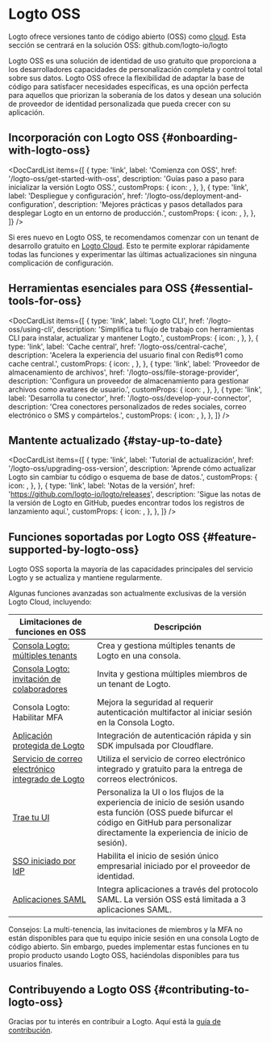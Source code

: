 
# Logto OSS

Logto ofrece versiones tanto de código abierto (OSS) como [cloud](/logto-cloud). Esta sección se centrará en la solución OSS: <Url type="inline" href="https://github.com/logto-io/logto">github.com/logto-io/logto</Url>

Logto OSS es una solución de identidad de uso gratuito que proporciona a los desarrolladores capacidades de personalización completa y control total sobre sus datos. Logto OSS ofrece la flexibilidad de adaptar la base de código para satisfacer necesidades específicas, es una opción perfecta para aquellos que priorizan la soberanía de los datos y desean una solución de proveedor de identidad personalizada que pueda crecer con su aplicación.

## Incorporación con Logto OSS \{#onboarding-with-logto-oss}

<DocCardList
  items={[
    {
      type: 'link',
      label: 'Comienza con OSS',
      href: '/logto-oss/get-started-with-oss',
      description: 'Guías paso a paso para inicializar la versión Logto OSS.',
      customProps: {
        icon: <RocketIcon />,
      },
    },
    {
      type: 'link',
      label: 'Despliegue y configuración',
      href: '/logto-oss/deployment-and-configuration',
      description:
        'Mejores prácticas y pasos detallados para desplegar Logto en un entorno de producción.',
      customProps: {
        icon: <GearIcon />,
      },
    },
  ]}
/>

<Admonition type="tip" title="¿Necesitas un inicio rápido?">

Si eres nuevo en Logto OSS, te recomendamos comenzar con un tenant de desarrollo gratuito en [Logto Cloud](https://cloud.logto.io). Esto te permite explorar rápidamente todas las funciones y experimentar las últimas actualizaciones sin ninguna complicación de configuración.

</Admonition>

## Herramientas esenciales para OSS \{#essential-tools-for-oss}

<DocCardList
  items={[
    {
      type: 'link',
      label: 'Logto CLI',
      href: '/logto-oss/using-cli',
      description: 'Simplifica tu flujo de trabajo con herramientas CLI para instalar, actualizar y mantener Logto.',
      customProps: {
        icon: <CliIcon />,
      },
    },
    {
      type: 'link',
      label: 'Cache central',
      href: '/logto-oss/central-cache',
      description: 'Acelera la experiencia del usuario final con Redis®1 como cache central.',
      customProps: {
        icon: <CentralCacheIcon />,
      },
    },
    {
      type: 'link',
      label: 'Proveedor de almacenamiento de archivos',
      href: '/logto-oss/file-storage-provider',
      description: 'Configura un proveedor de almacenamiento para gestionar archivos como avatares de usuario.',
      customProps: {
        icon: <FileStorageIcon />,
      },
    },
    {
      type: 'link',
      label: 'Desarrolla tu conector',
      href: '/logto-oss/develop-your-connector',
      description: 'Crea conectores personalizados de redes sociales, correo electrónico o SMS y compártelos.',
      customProps: {
        icon: <ConnectorsIcon />,
      },
    },
  ]}
/>
## Mantente actualizado \{#stay-up-to-date}

<DocCardList
  items={[
    {
      type: 'link',
      label: 'Tutorial de actualización',
      href: '/logto-oss/upgrading-oss-version',
      description: 'Aprende cómo actualizar Logto sin cambiar tu código o esquema de base de datos.',
      customProps: {
        icon: <UpdateIcon />,
      },
    },
    {
      type: 'link',
      label: 'Notas de la versión',
      href: 'https://github.com/logto-io/logto/releases',
      description:
        'Sigue las notas de la versión de Logto en GitHub, puedes encontrar todos los registros de lanzamiento aquí.',
      customProps: {
        icon: <DocumentIcon />,
      },
    },
  ]}
/>

## Funciones soportadas por Logto OSS \{#feature-supported-by-logto-oss}

Logto OSS soporta la mayoría de las capacidades principales del servicio Logto y se actualiza y mantiene regularmente.

Algunas funciones avanzadas son actualmente exclusivas de la versión Logto Cloud, incluyendo:

| Limitaciones de funciones en OSS                                                   | Descripción                                                                                                                                        |
| ----------------------------------------------------------------------------------- | -------------------------------------------------------------------------------------------------------------------------------------------------- |
| [Consola Logto: múltiples tenants](/logto-cloud/tenant-settings)                    | Crea y gestiona múltiples tenants de Logto en una consola.                                                                                         |
| [Consola Logto: invitación de colaboradores](/logto-cloud/tenant-member-management) | Invita y gestiona múltiples miembros de un tenant de Logto.                                                                                        |
| Consola Logto: Habilitar MFA                                                        | Mejora la seguridad al requerir autenticación multifactor al iniciar sesión en la Consola Logto.                                                   |
| [Aplicación protegida de Logto](/integrate-logto/protected-app)                     | Integración de autenticación rápida y sin SDK impulsada por Cloudflare.                                                                            |
| [Servicio de correo electrónico integrado de Logto](/connectors/email-connectors/built-in-email-service) | Utiliza el servicio de correo electrónico integrado y gratuito para la entrega de correos electrónicos.                                            |
| [Trae tu UI](/customization/bring-your-ui)                                          | Personaliza la UI o los flujos de la experiencia de inicio de sesión usando esta función (OSS puede bifurcar el código en GitHub para personalizar directamente la experiencia de inicio de sesión). |
| [SSO iniciado por IdP](/end-user-flows/enterprise-sso/idp-initiated-sso)            | Habilita el inicio de sesión único empresarial iniciado por el proveedor de identidad.                                                             |
| [Aplicaciones SAML](/integrate-logto/saml-app)                                      | Integra aplicaciones a través del protocolo SAML. La versión OSS está limitada a 3 aplicaciones SAML.                                              |

Consejos: La multi-tenencia, las invitaciones de miembros y la MFA no están disponibles para que tu equipo inicie sesión en una consola Logto de código abierto. Sin embargo, puedes implementar estas funciones en tu propio producto usando Logto OSS, haciéndolas disponibles para tus usuarios finales.

## Contribuyendo a Logto OSS \{#contributing-to-logto-oss}

Gracias por tu interés en contribuir a Logto. Aquí está la [guía de contribución](/logto-oss/contribution).